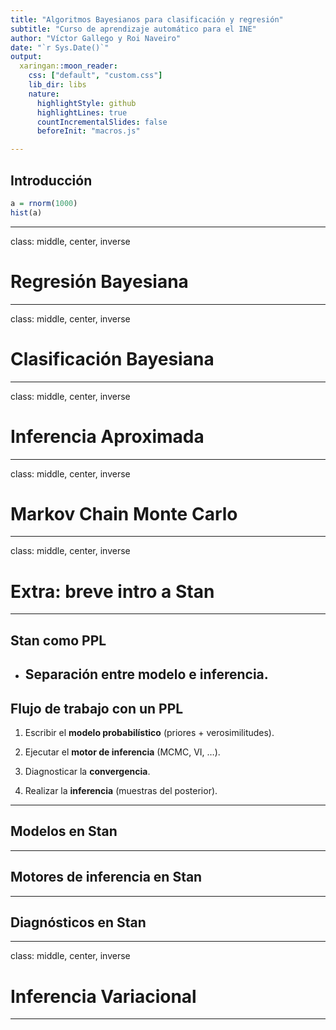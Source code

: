 ```yaml
---
title: "Algoritmos Bayesianos para clasificación y regresión"
subtitle: "Curso de aprendizaje automático para el INE"
author: "Víctor Gallego y Roi Naveiro"
date: "`r Sys.Date()`"
output:
  xaringan::moon_reader:
    css: ["default", "custom.css"]
    lib_dir: libs
    nature:
      highlightStyle: github
      highlightLines: true
      countIncrementalSlides: false
      beforeInit: "macros.js"

---
```


## Introducción

```r
a = rnorm(1000)
hist(a)
```

---


class: middle, center, inverse

# Regresión Bayesiana

---

class: middle, center, inverse

# Clasificación Bayesiana

---

class: middle, center, inverse

# Inferencia Aproximada

---

class: middle, center, inverse

# Markov Chain Monte Carlo

---

class: middle, center, inverse

# Extra: breve intro a Stan

---

## Stan como PPL

* Separación entre **modelo** e **inferencia**.
---

## Flujo de trabajo con un PPL

1. Escribir el **modelo probabilístico** (priores + verosimilitudes).

2. Ejecutar el **motor de inferencia** (MCMC, VI, ...).

3. Diagnosticar la **convergencia**.

4. Realizar la **inferencia** (muestras del posterior).

---

## Modelos en Stan


---

## Motores de inferencia en Stan

---

## Diagnósticos en Stan


---

class: middle, center, inverse

# Inferencia Variacional

---











